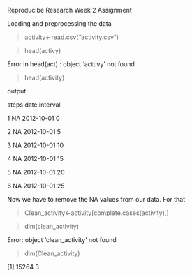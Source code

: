 
Reproducibe Research Week 2 Assignment

Loading and preprocessing the data

>activity<-read.csv("activity.csv")

>head(activy)

Error in head(act) : object 'acttivy' not found

>head(activity)

output

steps date interval

1 NA 2012-10-01 0

2 NA 2012-10-01 5

3 NA 2012-10-01 10

4 NA 2012-10-01 15

5 NA 2012-10-01 20

6 NA 2012-10-01 25

Now we have to remove the NA values from our data. For that

>Clean_activity<-activity[complete.cases(activity),]

>dim(clean_activity)

Error: object 'clean_activity' not found

>dim(Clean_activity)

[1] 15264 3
